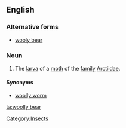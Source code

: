 ==English==

===Alternative forms===
* [[wooly bear]]

===Noun===
{{en-noun}}

#The [[larva]] of a [[moth]] of the [[family]] [[Arctiidae]].

====Synonyms====
*[[woolly worm]]

[[Category:Insects]]

[[ta:woolly bear]]